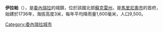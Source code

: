 '''伊拉帕'''（{{lang-es|Irapa}}），是[[委內瑞拉|委內瑞拉]]的城鎮，位於該國北部[[蘇克雷州|蘇克雷州]]，是[[馬里尼奧市_(蘇克雷州)|馬里尼奧市]]的首府，始建於1736年，海拔高度3米，每年平均降雨量1,600毫米，人口9,500。

{{Venezuela-geo-stub}}
[[Category:委內瑞拉城市|Category:委內瑞拉城市]]